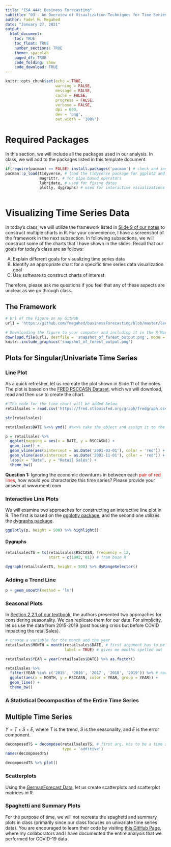 ```yaml
---
title: "ISA 444: Business Forecasting"
subtitle: "03 - An Overview of Visualization Techniques for Time Series"
author: Fadel M. Megahed
date: "January 27, 2021"
output: 
  html_document:
    toc: TRUE
    toc_float: TRUE
    number_sections: TRUE
    theme: spacelab
    paged_df: TRUE
    code_folding: show
    code_download: TRUE
---
```


```r
knitr::opts_chunk$set(echo = TRUE,
                      warning = FALSE,
                      message = FALSE,
                      cache = FALSE,
                      progress = FALSE, 
                      verbose = FALSE,
                      dpi = 600,
                      dev = 'png',
                      out.width = '100%')
```

# Required Packages
In this section, we will include all the packages used in our analysis. In class, we will add to the packages listed in this template document.

```r
if(require(pacman) == FALSE) install.packages('pacman') # check and install pacman if needed
pacman::p_load(tidyverse, # load the tidyverse package for ggplot2 and dplyr functions
               magrittr, # for pipe based operators
               lubridate, # used for fixing dates
               plotly, dygraphs) # used for interactive visualizations
               

```


# Visualizing Time Series Data

In today's class, we will utilize the framework listed in [Slide 9 of our notes](https://miamioh.instructure.com/courses/142177/files/18964031?module_item_id=2902123) to construct multiple charts in R. For your convenience, I have a screenshot of the framework in the next subsection. In following subsections, we will construct some of the charts that I have shown in the slides. Recall that our goals for today's class are as follows:  

  (A) Explain different goals for visualizing time series data  
  (B) Identify an appropriate chart for a specific time series data visualization goal  
  (C) Use software to construct charts of interest  
  
Therefore, please ask me questions if you feel that any of these aspects are unclear as we go through class. 


## The Framework

```r
# Url of the Figure on my GitHub
url1 = 'https://github.com/fmegahed/businessForecasting/blob/master/lectures/03%20-%20Basic%20Tools%20for%20Time%20Series%20Analysis/Figures/snapshot_of_forest_output.png?raw=true'

# Downloading the figure to your computer and including it in the R Markdown
download.file(url1, destfile = 'snapshot_of_forest_output.png', mode = 'wb')
knitr::include_graphics('snapshot_of_forest_output.png')
```



## Plots for Singular/Univariate Time Series

### Line Plot

As a quick refresher, let us recreate the plot shown in Slide 11 of the notes. The plot is based on the [FRED RSCCASN Dataset](https://fred.stlouisfed.org/series/RSCCASN), which we will download, read and then use to create the chart. 

```r
# The code for the line chart will be added below.
retailsales = read.csv('https://fred.stlouisfed.org/graph/fredgraph.csv?bgcolor=%23e1e9f0&chart_type=line&drp=0&fo=open%20sans&graph_bgcolor=%23ffffff&height=450&mode=fred&recession_bars=on&txtcolor=%23444444&ts=12&tts=12&width=1168&nt=0&thu=0&trc=0&show_legend=yes&show_axis_titles=yes&show_tooltip=yes&id=RSCCASN&scale=left&cosd=1992-01-01&coed=2020-12-01&line_color=%234572a7&link_values=false&line_style=solid&mark_type=none&mw=3&lw=2&ost=-99999&oet=99999&mma=0&fml=a&fq=Monthly&fam=avg&fgst=lin&fgsnd=2020-02-01&line_index=1&transformation=lin&vintage_date=2021-02-01&revision_date=2021-02-01&nd=1992-01-01')

str(retailsales)

retailsales$DATE %<>% ymd() #%<>% take the object and assign it to the function and then save output in original location
```

```r
p = retailsales %>% 
  ggplot(mapping = aes(x = DATE, y = RSCCASN)) +
  geom_line() +
  geom_vline(aes(xintercept = as.Date('2001-03-01'), color = 'red')) +
  geom_vline(aes(xintercept = as.Date('2001-11-01'), color = 'red')) +
  labs(x = "Date", y = "Retail Sales") +
  theme_bw()
```

**Question 1:** Ignoring the economic downturns in between each <span style="color:red;">pair of red lines</span>, how would you characterize this time series? Please provide your answer at www.menti.com


### Interactive Line Plots
We will examine two approaches for constructing an interactive line plot in R. The first is based on the [ggplotly package](https://plotly.com/ggplot2/), and the second one utilizes the [dygraphs package](https://rstudio.github.io/dygraphs/). 

```r
ggplotly(p, height = 500) %>% highlight()
```

#### Dygraphs {-}
```r
retailsalesTS = ts(retailsales$RSCCASN, frequency = 12,
                   start = c(1992, 01)) # from base R

dygraph(retailsalesTS, height = 500) %>% dyRangeSelector()
```


### Adding a Trend Line

```r
p + geom_smooth(method = 'lm')
```


### Seasonal Plots 
In [Section 2.2.1 of our textbook](https://wessexlearning.com/products/principles-of-business-forecasting-2nd-ed), the authors presented two approaches for considering
seasonality. We can replicate them for our data. For simplicity, let us use the data from
2015-2019 (post housing crisis but before COVID impacting the retailSales). 

```r
# create a variable for the month and the year
retailsales$MONTH = month(retailsales$DATE, # first argument has to be in date format
                          label = TRUE) # gives me months spelled out

retailsales$YEAR = year(retailsales$DATE) %>% as.factor()

retailsales %>%
  filter(YEAR %in% c('2015', '2016', '2017', '2018', '2019')) %>% # row-wise operation, from dplyr
  ggplot(aes(x = MONTH, y = RSCCASN, color = YEAR, group = YEAR)) +
  geom_line() +
  theme_bw()
```


### A Statistical Decomposition of the Entire Time Series



## Multiple Time Series

$Y = T + S + E$, where $T$ is the trend, $S$ is the seasonality, and $E$ is the error component.

```r
decomposedTS = decompose(retailsalesTS, # first arg. has to be a time series
                         type = 'additive')
names(decomposedTS)

decomposedTS %>% plot()
```


### Scatterplots
Using the [GermanForecast Data](https://www.wessexlearning.org/pobf2e/dsa/German_forecasts.xlsx), let us create scatterplots and scatterplot matrices in R. 


### Spaghetti and Summary Plots
For the purpose of time, we will not recreate the spaghetti and summary plots in class (primarily since our class focuses on univariate time series data). You are encouraged to learn their code by visiting [this GitHub Page](https://fmegahed.github.io/covid_analysis_final.html), where my collaborators and I have documented the entire analysis that we performed for COVID-19 data .
